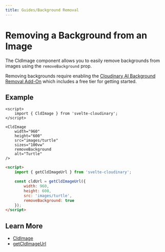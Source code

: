 ```yaml
---
title: Guides/Background Removal
---
```



# Removing a Background from an Image

The CldImage component allows you to easily remove backgrounds from images using the `removeBackground` prop.

<Callout emoji={false}>
  Removing backgrounds require enabling the <a href="https://cloudinary.com/documentation/cloudinary_ai_background_removal_addon">Cloudinary AI Background Removal Add-On</a> which includes a free tier for getting started.
</Callout>

## Example

<div style="max-width: 500px; margin: 0 auto">
    <CldImage
      width={960}
      height={600}
      src={`images/turtle`}
      sizes="(max-width: 480px) 100vw, 50vw"
      removeBackground
      alt=""
    />
</div>

<Tabs>
  <Tab type="code" open title="CldImage">

```svelte
<script>
	import { CldImage } from 'svelte-cloudinary';
</script>

<CldImage
	width="960"
	height="600"
	src="images/turtle"
	sizes="100vw"
	removeBackground
	alt="Turtle"
/>
```

  </Tab>
  <Tab title="getCldImageUrl">

```html
<script>
	import { getCldImageUrl } from 'svelte-cloudinary';

	const cldUrl = getCldImageUrl({
		width: 960,
		height: 600,
		src: 'images/turtle',
		removeBackground: true
	});
</script>
```

  </Tab>
</Tabs>

## Learn More

- [CldImage](/cldimage/usage)
- [getCldImageUrl](/getcldimageurl/usage)